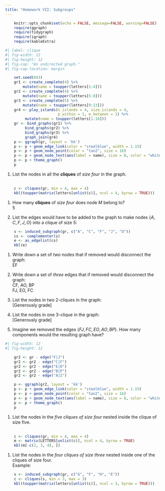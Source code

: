 ```yaml
---
title: "Homework VII: Subgroups"
---
```


```r
    knitr::opts_chunk$set(echo = FALSE, message=FALSE, warning=FALSE)
    require(ggraph)
    require(tidygraph)
    require(igraph)
    require(kableExtra)
```

```r
#| label: clique
#| fig-width: 12
#| fig-height: 12
#| fig-cap: "An undirected graph."
#| fig-cap-location: margin

    set.seed(693)
    gr1 <- create_complete(4) %>% 
        mutate(name = toupper(letters[1:4]))
    gr2 <- create_complete(4) %>% 
        mutate(name = toupper(letters[5:8]))
    gr3 <- create_complete(5) %>% 
        mutate(name = toupper(letters[9:13]))
    gr4 <- play_islands(n_islands = 4, size_islands = 4, 
                        p_within = 1, m_between = 1) %>% 
         mutate(name = toupper(letters[1:16]))
    gr <- bind_graphs(gr1) %>% 
         bind_graphs(gr2) %>% 
         bind_graphs(gr3) %>% 
         graph_join(gr4)
    p <- ggraph(gr, layout = 'kk') 
    p <- p + geom_edge_link(color = "steelblue", width = 1.15) 
    p <- p + geom_node_point(color = "tan2", size = 16) 
    p <- p + geom_node_text(aes(label = name), size = 8, color = "white")
    p <- p + theme_graph() 
    p
```
1. List the nodes in all the **cliques** of *size four* in the graph.
<br>
<br>
```r
    c <- cliques(gr, min = 4, max = 4)
    kbl(toupper(matrix(letters[unlist(c)], ncol = 4, byrow = TRUE)))

```

  
1. How many **cliques** of *size four* does node *M* belong to?
<br>
5

1. List the edges would have to be added to the graph to make nodes $\{A, C, F, J, O\}$ into a clique of size 5:
<br>
```r
    s <- induced_subgraph(gr, c("A", "C", "F", "J", "O"))
    cs <- complementer(s)
    e <- as_edgelist(cs)
    kbl(e)
```

1. Write down a set of *two* nodes that if removed would disconnect the graph:
<br>
EF

1. Write down a set of *three* edges that if removed would disconnect the graph:
<br>
CF, AO, BP
<br>
FJ, EO, FC

1. List the nodes in two 2-cliques in the graph:
<br>
[Generously grade]

1. List the nodes in one 3-clique in the graph:
<br>
[Generously grade]


1. Imagine we removed the edges $\{FJ, FC, EO, AO, BP\}$. How many components would the resulting graph have?
<br>
```r
#| fig-width: 12
#| fig-height: 12

    gr2 <- gr - edge("F|J")
    gr2 <- gr2 - edge("C|F")
    gr2 <- gr2 - edge("E|O")
    gr2 <- gr2 - edge("B|P")
    gr2 <- gr2 - edge("A|I")

    p <- ggraph(gr2, layout = 'kk') 
    p <- p + geom_edge_link(color = "steelblue", width = 1.15) 
    p <- p + geom_node_point(color = "tan2", size = 16) 
    p <- p + geom_node_text(aes(label = name), size = 8, color = "white")
    p <- p + theme_graph() 
    p
```


1. List the nodes in the *five cliques of size four* nested inside the clique of size five.
<br>
<br>

```r
    c <- cliques(gr, min = 4, max = 4)
    m <- matrix(LETTERS[unlist(c)], ncol = 4, byrow = TRUE)
    kbl(m[-c(2, 3, 4), ])
```

1. List the nodes in the *four cliques of size three* nested inside one of the cliques of size four.
<br>
Example:

```r
    s <- induced_subgraph(gr, c("G", "F", "H", "E"))
    c <- cliques(s, min = 3, max = 3)
    kbl(toupper(matrix(letters[unlist(c)], ncol = 3, byrow = TRUE)))
```